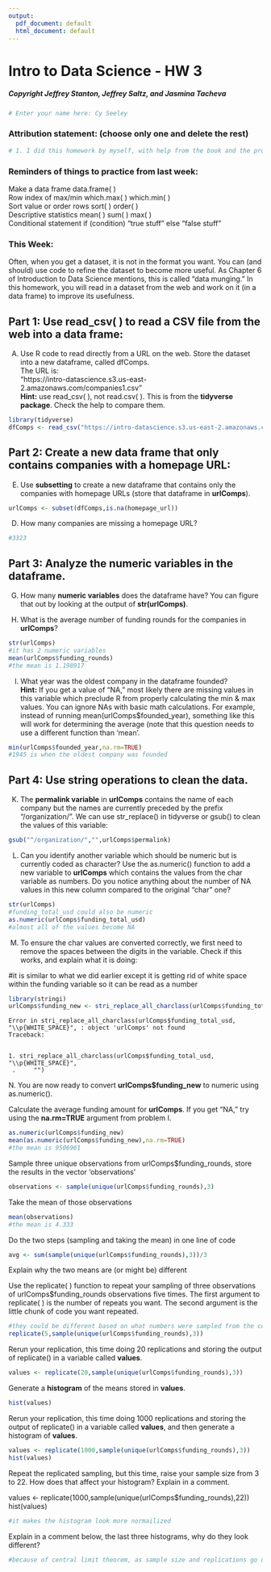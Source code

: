 ---
output:
  pdf_document: default
  html_document: default
---
# Intro to Data Science - HW 3
##### Copyright Jeffrey Stanton, Jeffrey Saltz, and Jasmina Tacheva


```{r}
# Enter your name here: Cy Seeley
```

### Attribution statement: (choose only one and delete the rest)


```{r}
# 1. I did this homework by myself, with help from the book and the professor.

```

### Reminders of things to practice from last week: 
Make a data frame		data.frame( ) <br>
Row index of max/min	which.max( )  which.min( )<br>
Sort value or order rows	sort( )   order( )<br>
Descriptive statistics 	mean( ) sum( ) max( ) <br>
Conditional statement	if (condition) “true stuff” else “false stuff”<br>

### This Week: 
Often, when you get a dataset, it is not in the format you want. You can (and should) use code to refine the dataset to become more useful. As Chapter 6 of Introduction to Data Science mentions, this is called “data munging.” In this homework, you will read in a dataset from the web and work on it (in a data frame) to improve its usefulness.


## Part 1: Use read_csv( ) to read a CSV file from the web into a data frame:

A.	Use R code to read directly from a URL on the web. Store the dataset into a new dataframe, called dfComps. <br>
The URL is:    <br>
"https://intro-datascience.s3.us-east-2.amazonaws.com/companies1.csv" <br>
**Hint:** use read_csv( ), not read.csv( ). This is from the **tidyverse package**. Check the help to compare them.



```{r}
library(tidyverse)
dfComps <- read_csv("https://intro-datascience.s3.us-east-2.amazonaws.com/companies1.csv")
```

## Part 2: Create a new data frame that only contains companies with a homepage URL:

E.	Use **subsetting** to create a new dataframe that contains only the companies with homepage URLs (store that dataframe in **urlComps**).



```{r}
urlComps <- subset(dfComps,is.na(homepage_url))
```

D.	How many companies are missing a homepage URL?



```{r}
#3323
```

## Part 3: Analyze the numeric variables in the dataframe.

G.	How many **numeric variables** does the dataframe have? You can figure that out by looking at the output of **str(urlComps)**. 



H.	What is the average number of funding rounds for the companies in **urlComps**?



```{r}
str(urlComps)
#it has 2 numeric variables
mean(urlComps$funding_rounds)
#the mean is 1.198917
```

I.	What year was the oldest company in the dataframe founded? <br>
**Hint:** If you get a value of “NA,” most likely there are missing values in this variable which preclude R from properly calculating the min & max values. You can ignore NAs with basic math calculations. For example, instead of running mean(urlComps$founded_year), something like this will work for determining the average (note that this question needs to use a different function than 'mean'. 


```{r}
min(urlComps$founded_year,na.rm=TRUE)
#1945 is when the oldest company was founded
```

## Part 4:  Use string operations to clean the data.

K.	The **permalink variable** in **urlComps** contains the name of each company but the names are currently preceded by the prefix “/organization/”. We can use str_replace() in tidyverse or gsub() to clean the values of this variable:


```{r}
gsub("^/organization/","",urlComps$permalink)
```

L.	Can you identify another variable which should be numeric but is currently coded as character? Use the as.numeric() function to add a new variable to **urlComps** which contains the values from the char variable as numbers. Do you notice anything about the number of NA values in this new column compared to the original “char” one?  



```{r}
str(urlComps)
#funding_total_usd could also be numeric
as.numeric(urlComps$funding_total_usd)
#almost all of the values become NA
```

M.	To ensure the char values are converted correctly, we first need to remove the spaces between the digits in the variable. Check if this works, and explain what it is doing:

#it is similar to what we did earlier except it is getting rid of white space within the funding variable so it can be read as a number

```{r}

library(stringi)
urlComps$funding_new <- stri_replace_all_charclass(urlComps$funding_total_usd,"\\p{WHITE_SPACE}", "")
```


    Error in stri_replace_all_charclass(urlComps$funding_total_usd, "\\p{WHITE_SPACE}", : object 'urlComps' not found
    Traceback:


    1. stri_replace_all_charclass(urlComps$funding_total_usd, "\\p{WHITE_SPACE}", 
     .     "")


N. You are now ready to convert **urlComps$funding_new** to numeric using as.numeric(). 



Calculate the average funding amount for **urlComps**. If you get “NA,” try using the **na.rm=TRUE** argument from problem I.



```{r}
as.numeric(urlComps$funding_new)
mean(as.numeric(urlComps$funding_new),na.rm=TRUE)
#the mean is 9506961
```

Sample three unique observations from urlComps$funding_rounds, store the results in the vector 'observations'



```{r}
observations <- sample(unique(urlComps$funding_rounds),3)
```

Take the mean of those observations



```{r}
mean(observations)
#the mean is 4.333
```

Do the two steps (sampling and taking the mean) in one line of code



```{r}
avg <- sum(sample(unique(urlComps$funding_rounds),3))/3
```

Explain why the two means are (or might be) different



Use the replicate( ) function to repeat your sampling of three observations of urlComps$funding_rounds  observations five times. The first argument to replicate( ) is the number of repeats you want. The second argument is the little chunk of code you want repeated.



```{r}
#they could be different based on what numbers were sampled from the column and based on rounding error
replicate(5,sample(unique(urlComps$funding_rounds),3))

```

Rerun your replication, this time doing 20 replications and storing the output of replicate() in a variable called **values**.


```{r}
values <- replicate(20,sample(unique(urlComps$funding_rounds),3))

```

Generate a **histogram** of the means stored in **values**. 



```{r}
hist(values)
```

Rerun your replication, this time doing 1000 replications and storing the output of replicate() in a variable called **values**, and then generate a histogram of **values**.



```{r}
values <- replicate(1000,sample(unique(urlComps$funding_rounds),3))
hist(values)
```

Repeat the replicated sampling, but this time, raise your sample size from 3 to 22. How does that affect your histogram? Explain in a comment.

values <- replicate(1000,sample(unique(urlComps$funding_rounds),22))
hist(values)



```{r}
#it makes the histogram look more normailized
```

Explain in a comment below, the last three histograms, why do they look different?



```{r}
#because of central limit theorem, as sample size and replications go up, all distributions will approach the normal distribution so because we increased sample and replications the histogram begins to look normalized
```
